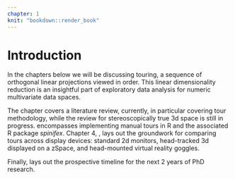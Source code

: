 ```yaml
---
chapter: 1
knit: "bookdown::render_book"
---
```



# Introduction {#ch:intro}

In the chapters below we will be discussing touring, a sequence of orthogonal linear projections viewed in order. This linear dimensionality reduction is an insightful part of exploratory data analysis for numeric multivariate data spaces.

The chapter \ref{ch:lit_review} covers a literature review, currently, in particular covering tour methodology, while the review for stereoscopically true 3d space is still in progress. \ref{ch:spinifex} encompasses implementing manual tours in R and the associated R package *spinifex*. Chapter 4, \ref{ch:dimensionality}, lays out the groundwork for comparing tours across display devices: standard 2d monitors, head-tracked 3d displayed on a zSpace, and head-mounted virtual reality goggles.

Finally, \ref{ch:timeline} lays out the prospective timeline for the next 2 years of PhD research.


<!-- Finally, Chapter 6 provides some concluding remarks, discussion, ideas for future research, and so on. Appendixes can contain additional material that don't fit into any chapters, but that you want to put on record. For example, additional tables, output, etc. -->
